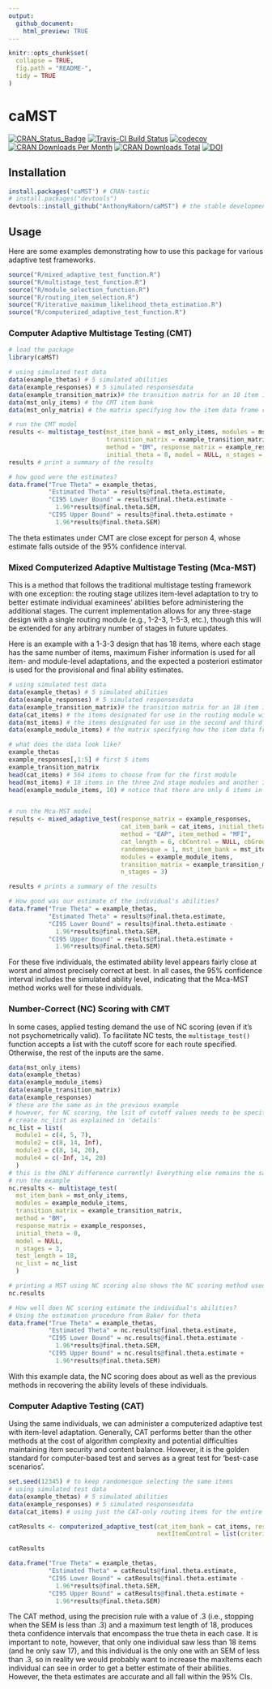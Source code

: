 ```yaml
---
output:
  github_document:
    html_preview: TRUE
---
```

```r
knitr::opts_chunk$set(
  collapse = TRUE,
  fig.path = "README-",
  tidy = TRUE
)
```

# caMST
[![CRAN_Status_Badge](http://www.r-pkg.org/badges/version/caMST)](http://cran.r-project.org/package=caMST)
[![Travis-CI Build Status](http://travis-ci.org/AnthonyRaborn/caMST.svg?branch=master)](http://travis-ci.org/AnthonyRaborn/caMST)
[![codecov](https://codecov.io/gh/AnthonyRaborn/caMST/branch/master/graph/badge.svg?token=CCASTIW3TF)](https://codecov.io/gh/AnthonyRaborn/caMST)
[![CRAN Downloads Per Month](https://cranlogs.r-pkg.org/badges/caMST)](https://cran.r-project.org/package=caMST)
[![CRAN Downloads Total](https://cranlogs.r-pkg.org/badges/grand-total/caMST?color=orange)](https://cran.r-project.org/package=caMST)
[![DOI](https://zenodo.org/badge/DOI/10.5281/zenodo.3532057.svg)](https://doi.org/10.5281/zenodo.3532057)



## Installation
```r
install.packages('caMST') # CRAN-tastic
# install.packages("devtools")
devtools::install_github("AnthonyRaborn/caMST") # the stable developmental version; add the argument `ref = 'devel'` for the developmental version with no stability guarantee
```

## Usage

Here are some examples demonstrating how to use this package for various adaptive test frameworks.

```r
source("R/mixed_adaptive_test_function.R")
source("R/multistage_test_function.R")
source("R/module_selection_function.R")
source("R/routing_item_selection.R")
source("R/iterative_maximum_likelihood_theta_estimation.R")
source("R/computerized_adaptive_test_function.R")
```

### Computer Adaptive Multistage Testing (CMT)

```r
# load the package
library(caMST)

# using simulated test data
data(example_thetas) # 5 simulated abilities
data(example_responses) # 5 simulated responsesdata
data(example_transition_matrix)# the transition matrix for an 18 item 1-3-3 balanced design
data(mst_only_items) # the CMT item bank
data(mst_only_matrix) # the matrix specifying how the item data frame relates to the modules

# run the CMT model
results <- multistage_test(mst_item_bank = mst_only_items, modules = mst_only_matrix, 
                           transition_matrix = example_transition_matrix,
                           method = "BM", response_matrix = example_responses, 
                           initial_theta = 0, model = NULL, n_stages = 3, test_length = 18)
results # print a summary of the results

# how good were the estimates?
data.frame("True Theta" = example_thetas,
           "Estimated Theta" = results@final.theta.estimate,
           "CI95 Lower Bound" = results@final.theta.estimate -
             1.96*results@final.theta.SEM,
           "CI95 Upper Bound" = results@final.theta.estimate +
             1.96*results@final.theta.SEM)
```

The theta estimates under CMT are close except for person 4, whose estimate falls outside of the 95% confidence interval.

### Mixed Computerized Adaptive Multistage Testing (Mca-MST)

This is a method that follows the traditional multistage testing framework with one exception: the routing stage utilizes item-level adaptation to try to better estimate individual examinees' abilities before administering the additional stages. The current implementation allows for any three-stage design with a single routing module (e.g., 1-2-3, 1-5-3, etc.), though this will be extended for any arbitrary number of stages in future updates.

Here is an example with a 1-3-3 design that has 18 items, where each stage has the same number of items, maximum Fisher information is used for all item- and module-level adaptations, and the expected a posteriori estimator is used for the provisional and final ability estimates.

```r
# using simulated test data 
data(example_thetas) # 5 simulated abilities
data(example_responses) # 5 simulated responsesdata
data(example_transition_matrix)# the transition matrix for an 18 item 1-3-3 balanced design
data(cat_items) # the items designated for use in the routing module with item-level adaptation
data(mst_items) # the items designated for use in the second and third modules with module-level adaptation
data(example_module_items) # the matrix specifying how the item data frame relates to the modules

# what does the data look like?
example_thetas
example_responses[,1:5] # first 5 items
example_transition_matrix
head(cat_items) # 564 items to choose from for the first module
head(mst_items) # 18 items in the three 2nd stage modules and another 18 in the three 3rd stage modules
head(example_module_items, 10) # notice that there are only 6 items in the first module!


# run the Mca-MST model
results <- mixed_adaptive_test(response_matrix = example_responses, 
                               cat_item_bank = cat_items, initial_theta = 0,
                               method = "EAP", item_method = "MFI", 
                               cat_length = 6, cbControl = NULL, cbGroup = NULL,
                               randomesque = 1, mst_item_bank = mst_items, 
                               modules = example_module_items, 
                               transition_matrix = example_transition_matrix,
                               n_stages = 3)

results # prints a summary of the results

# How good was our estimate of the individual's abilities?
data.frame("True Theta" = example_thetas,
           "Estimated Theta" = results@final.theta.estimate,
           "CI95 Lower Bound" = results@final.theta.estimate -
             1.96*results@final.theta.SEM,
           "CI95 Upper Bound" = results@final.theta.estimate +
             1.96*results@final.theta.SEM)
```


For these five individuals, the estimated ability level appears fairly close at worst and almost precisely correct at best. In all cases, the 95% confidence interval includes the simulated ability level, indicating that the Mca-MST method works well for these individuals.

### Number-Correct (NC) Scoring with CMT

In some cases, applied testing demand the use of NC scoring (even if it's not psychometrically valid). To facilitate NC tests, the `multistage_test()` function accepts a list with the cutoff score for each route specified. Otherwise, the rest of the inputs are the same.

```r
data(mst_only_items)
data(example_thetas)
data(example_module_items)
data(example_transition_matrix)
data(example_responses)
# these are the same as in the previous example
# however, for NC scoring, the lsit of cutoff values needs to be specified
# create nc_list as explained in 'details'
nc_list = list(
  module1 = c(4, 5, 7),
  module2 = c(8, 14, Inf),
  module3 = c(8, 14, 20),
  module4 = c(-Inf, 14, 20)
  )
# this is the ONLY difference currently! Everything else remains the same
# run the example
nc.results <- multistage_test(
  mst_item_bank = mst_only_items,
  modules = example_module_items,
  transition_matrix = example_transition_matrix,
  method = "BM",
  response_matrix = example_responses,
  initial_theta = 0,
  model = NULL,
  n_stages = 3,
  test_length = 18,
  nc_list = nc_list
  )

# printing a MST using NC scoring also shows the NC scoring method used
nc.results

# How well does NC scoring estimate the individual's abilities?
# Using the estimation procedure from Baker for theta
data.frame("True Theta" = example_thetas,
           "Estimated Theta" = nc.results@final.theta.estimate,
           "CI95 Lower Bound" = nc.results@final.theta.estimate -
             1.96*results@final.theta.SEM,
           "CI95 Upper Bound" = nc.results@final.theta.estimate +
             1.96*results@final.theta.SEM)

```

With this example data, the NC scoring does about as well as the previous methods in recovering the ability levels of these individuals.

### Computer Adaptive Testing (CAT)

Using the same individuals, we can administer a computerized adaptive test with item-level adaptation. Generally, CAT performs better than the other methods at the cost of algorithm complexity and potential difficulties maintaining item security and content balance. However, it is the golden standard for computer-based test and serves as a great test for 'best-case scenarios'.

```r
set.seed(12345) # to keep randomesque selecting the same items
# using simulated test data
data(example_thetas) # 5 simulated abilities
data(example_responses) # 5 simulated responsesdata
data(cat_items) # using just the CAT-only routing items for the entire CAT test

catResults <- computerized_adaptive_test(cat_item_bank = cat_items, response_matrix = example_responses, randomesque = 5, maxItems = 18, 
                                         nextItemControl = list(criterion = "MFI", priorDist = "norm", priorPar = c(0, 1), D = 1, range = c(-4, 4), parInt = c(-4, 4, 33), infoType = "Fisher", random.seed = NULL, rule = "precision", thr = .3, nAvailable = NULL, cbControl = NULL, cbGroup = NULL))

catResults

data.frame("True Theta" = example_thetas,
           "Estimated Theta" = catResults@final.theta.estimate,
           "CI95 Lower Bound" = catResults@final.theta.estimate -
             1.96*results@final.theta.SEM,
           "CI95 Upper Bound" = catResults@final.theta.estimate +
             1.96*results@final.theta.SEM)

```

The CAT method, using the precision rule with a value of .3 (i.e., stopping when the SEM is less than .3) and a maximum test length of 18, produces theta confidence intervals that encompass the true theta in each case. It is important to note, however, that only one individual saw less than 18 items (and he only saw 17), and this individual is the only one with an SEM of less than .3, so in reality we would probably want to increase the maxItems each individual can see in order to get a better estimate of their abilities. However, the theta estimates are accurate and all fall within the 95% CIs.
